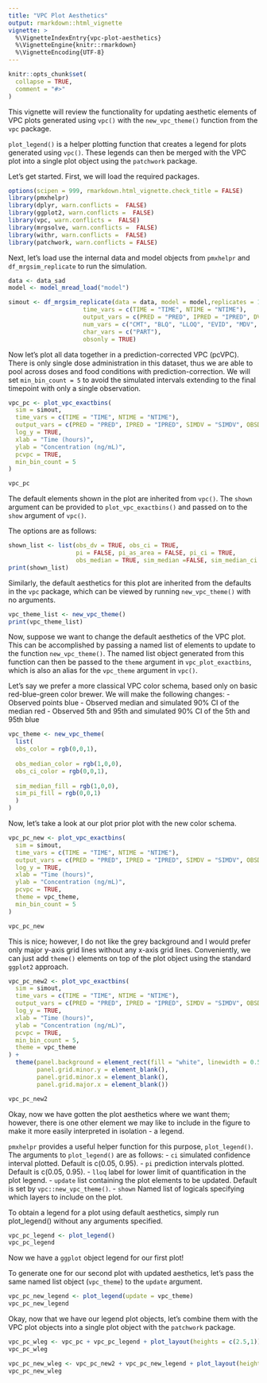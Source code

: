 ```yaml
---
title: "VPC Plot Aesthetics"
output: rmarkdown::html_vignette
vignette: >
  %\VignetteIndexEntry{vpc-plot-aesthetics}
  %\VignetteEngine{knitr::rmarkdown}
  %\VignetteEncoding{UTF-8}
---
```


```r
knitr::opts_chunk$set(
  collapse = TRUE,
  comment = "#>"
)
```

This vignette will review the functionality for updating aesthetic elements of VPC plots generated using `vpc()` with the `new_vpc_theme()` function  from the `vpc` package. 

`plot_legend()` is a helper plotting function that creates a legend for plots generated using `vpc()`. These legends can then be merged with the VPC plot into a single plot object using the `patchwork` package.

Let's get started. First, we will load the required packages.

```r
options(scipen = 999, rmarkdown.html_vignette.check_title = FALSE)
library(pmxhelpr)
library(dplyr, warn.conflicts =  FALSE)
library(ggplot2, warn.conflicts =  FALSE)
library(vpc, warn.conflicts =  FALSE)
library(mrgsolve, warn.conflicts =  FALSE)
library(withr, warn.conflicts =  FALSE)
library(patchwork, warn.conflicts = FALSE)
```

Next, let's load use the internal data and model objects from `pmxhelpr` and `df_mrgsim_replicate` to run the simulation.

```r
data <- data_sad
model <- model_mread_load("model")

simout <- df_mrgsim_replicate(data = data, model = model,replicates = 100, 
                     time_vars = c(TIME = "TIME", NTIME = "NTIME"),
                     output_vars = c(PRED = "PRED", IPRED = "IPRED", DV = "ODV"),
                     num_vars = c("CMT", "BLQ", "LLOQ", "EVID", "MDV", "DOSE", "FOOD"),
                     char_vars = c("PART"),
                     obsonly = TRUE)
```

Now let's plot all data together in a prediction-corrected VPC (pcVPC). There is only single dose administration in this dataset, thus we are able to pool across doses and food conditions with prediction-correction. We will set `min_bin_count = 5` to avoid the simulated intervals extending to the final timepoint with only a single observation.

```r
vpc_pc <- plot_vpc_exactbins(
  sim = simout, 
  time_vars = c(TIME = "TIME", NTIME = "NTIME"),
  output_vars = c(PRED = "PRED", IPRED = "IPRED", SIMDV = "SIMDV", OBSDV = "OBSDV"),
  log_y = TRUE,
  xlab = "Time (hours)",
  ylab = "Concentration (ng/mL)",
  pcvpc = TRUE,
  min_bin_count = 5
)

vpc_pc
```

The default elements shown in the plot are inherited from `vpc()`. The `shown` argument can be provided to `plot_vpc_exactbins()` and passed on to the `show` argument of `vpc()`. 

The options are as follows:

```r
shown_list <- list(obs_dv = TRUE, obs_ci = TRUE,
                   pi = FALSE, pi_as_area = FALSE, pi_ci = TRUE,
                   obs_median = TRUE, sim_median =FALSE, sim_median_ci = TRUE)
print(shown_list)
```

Similarly, the default aesthetics for this plot are inherited from the defaults in the `vpc` package, which can be viewed by running `new_vpc_theme()` with no arguments.

```r
vpc_theme_list <- new_vpc_theme()
print(vpc_theme_list)
```

Now, suppose we want to change the default aesthetics of the VPC plot. This can be accomplished by passing a named list of elements to update to the function `new_vpc_theme()`. The named list object generated from this function can then be passed to the `theme` argument in `vpc_plot_exactbins`, which is also an alias for the `vpc_theme` argument in `vpc()`.

Let's say we prefer a more classical VPC color schema, based only on basic red-blue-green color brewer. We will make the following changes:
  - Observed points blue
  - Observed median and simulated 90% CI of the median red 
  - Observed 5th and 95th and simulated 90% CI of the 5th and 95th blue

```r
vpc_theme <- new_vpc_theme(
  list(
  obs_color = rgb(0,0,1),
  
  obs_median_color = rgb(1,0,0),
  obs_ci_color = rgb(0,0,1),
  
  sim_median_fill = rgb(1,0,0),
  sim_pi_fill = rgb(0,0,1)
  )
)
```

Now, let's take a look at our plot prior plot with the new color schema.

```r
vpc_pc_new <- plot_vpc_exactbins(
  sim = simout, 
  time_vars = c(TIME = "TIME", NTIME = "NTIME"),
  output_vars = c(PRED = "PRED", IPRED = "IPRED", SIMDV = "SIMDV", OBSDV = "OBSDV"),
  log_y = TRUE,
  xlab = "Time (hours)",
  ylab = "Concentration (ng/mL)",
  pcvpc = TRUE,
  theme = vpc_theme,
  min_bin_count = 5
) 

vpc_pc_new
```

This is nice; however, I do not like the grey background and I would prefer only major y-axis grid lines without any x-axis grid lines. Conveniently, we can just add `theme()` elements on top of the plot object using the standard `ggplot2` approach.

```r
vpc_pc_new2 <- plot_vpc_exactbins(
  sim = simout, 
  time_vars = c(TIME = "TIME", NTIME = "NTIME"),
  output_vars = c(PRED = "PRED", IPRED = "IPRED", SIMDV = "SIMDV", OBSDV = "OBSDV"),
  log_y = TRUE,
  xlab = "Time (hours)",
  ylab = "Concentration (ng/mL)",
  pcvpc = TRUE,
  min_bin_count = 5,
  theme = vpc_theme
) +
  theme(panel.background = element_rect(fill = "white", linewidth = 0.5, color = "black"),
        panel.grid.minor.y = element_blank(), 
        panel.grid.minor.x = element_blank(), 
        panel.grid.major.x = element_blank())

vpc_pc_new2
```

Okay, now we have gotten the plot aesthetics where we want them; however, there is one other element we may like to include in the figure to make it more easily interpreted in isolation - a legend. 

`pmxhelpr` provides a useful helper function for this purpose, `plot_legend()`. The arguments to `plot_legend()` are as follows:
    - `ci` simulated confidence interval plotted. Default is c(0.05, 0.95).
    - `pi` prediction intervals plotted.  Default is c(0.05, 0.95).
    - `lloq` label for lower limit of quantification in the plot legend.
    - `update` list containing the plot elements to be updated. Default is set by `vpc::new_vpc_theme()`.
    - `shown` Named list of logicals specifying which layers to include on the plot. 
    
To obtain a legend for a plot using default aesthetics, simply run plot_legend() without any arguments specified.

```r
vpc_pc_legend <- plot_legend()
vpc_pc_legend
```

Now we have a `ggplot` object legend for our first plot!

To generate one for our second plot with updated aesthetics, let's pass the same named list object (`vpc_theme`) to the `update` argument.

```r
vpc_pc_new_legend <- plot_legend(update = vpc_theme)
vpc_pc_new_legend
```

Okay, now that we have our legend plot objects, let's combine them with the VPC plot objects into a single plot object with the `patchwork` package.

```r
vpc_pc_wleg <- vpc_pc + vpc_pc_legend + plot_layout(heights = c(2.5,1))
vpc_pc_wleg
```

```r
vpc_pc_new_wleg <- vpc_pc_new2 + vpc_pc_new_legend + plot_layout(heights = c(2.5,1))
vpc_pc_new_wleg
```

